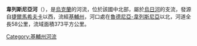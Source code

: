 '''韋列斯尼亞河'''（{{lang-uk|Вересня}}），是[[烏克蘭|烏克蘭]]的河流，位於該國中北部，屬於[[烏日河_(烏克蘭北部)|烏日河]]的支流，發源自[[捷爾馬希夫卡|捷爾馬希夫卡]]以西，流經[[基輔州|基輔州]]，河口處在[[魯德尼亞-韋列斯尼亞|魯德尼亞-韋列斯尼亞]]以北，河道全長58公里，流域面積373平方公里。

{{DEFAULTSORT:Вересня (річка)}}
[[Category:基輔州河流|Category:基輔州河流]]


{{Ukraine-river-stub}}